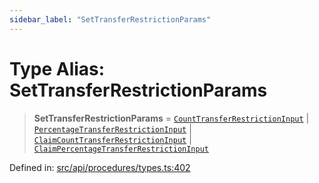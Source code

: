 ```yaml
---
sidebar_label: "SetTransferRestrictionParams"
---
```


# Type Alias: SetTransferRestrictionParams

> **SetTransferRestrictionParams** = [`CountTransferRestrictionInput`](../interfaces/CountTransferRestrictionInput.mdx) \| [`PercentageTransferRestrictionInput`](../interfaces/PercentageTransferRestrictionInput.mdx) \| [`ClaimCountTransferRestrictionInput`](../interfaces/ClaimCountTransferRestrictionInput.mdx) \| [`ClaimPercentageTransferRestrictionInput`](../interfaces/ClaimPercentageTransferRestrictionInput.mdx)

Defined in: [src/api/procedures/types.ts:402](https://github.com/PolymeshAssociation/polymesh-sdk/blob/bee6a2fe7a8ce5db42a6982e793782182cde2153/src/api/procedures/types.ts#L402)
